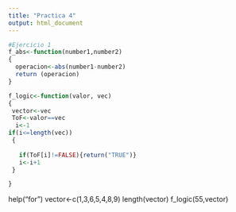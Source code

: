 ```yaml
---
title: "Practica 4"
output: html_document
---
```



```r
#Ejercicio 1
f_abs<-function(number1,number2)
{
  operacion<-abs(number1-number2)
  return (operacion)
}
```


```r
f_logic<-function(valor, vec) 
{
 vector<-vec
 ToF<-valor==vec
  i<-1
if(i<=length(vec))
 {
  
   if(ToF[i]!=FALSE){return("TRUE")}
   i<-i+1
 }

}
```
help("for")
vector<-c(1,3,6,5,4,8,9)
length(vector)
f_logic(55,vector)

